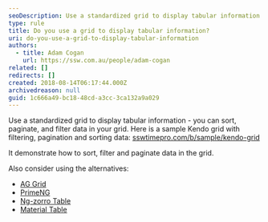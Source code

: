 ```yaml
---
seoDescription: Use a standardized grid to display tabular information and enhance data manipulation capabilities with sorting, filtering, and pagination features.
type: rule
title: Do you use a grid to display tabular information?
uri: do-you-use-a-grid-to-display-tabular-information
authors:
  - title: Adam Cogan
    url: https://ssw.com.au/people/adam-cogan
related: []
redirects: []
created: 2018-08-14T06:17:44.000Z
archivedreason: null
guid: 1c666a49-bc18-48cd-a3cc-3ca132a9a029
---
```


Use a standardized grid to display tabular information - you can sort, paginate, and filter data in your grid.
Here is a sample Kendo grid with filtering, pagination and sorting data: [sswtimepro.com/b/sample/kendo-grid](https://ssw.sswtimepro.com/b/sample/kendo-grid)

It demonstrate how to sort, filter and paginate data in the grid.

Also consider using the alternatives:

- [AG Grid](https://www.ag-grid.com)
- [PrimeNG](https://www.primefaces.org/primeng/#/)
- [Ng-zorro Table](https://ng.ant.design/components/table/en)
- [Material Table](https://material.angular.io/components/table/overview)